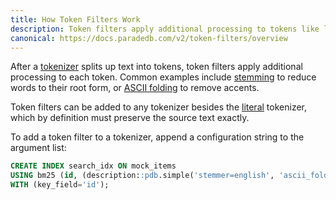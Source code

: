 ```yaml
---
title: How Token Filters Work
description: Token filters apply additional processing to tokens like lowercasing or stemming
canonical: https://docs.paradedb.com/v2/token-filters/overview
---
```


After a [tokenizer](/v2/tokenizers) splits up text into tokens, token filters
apply additional processing to each token. Common examples include [stemming](/v2/token-filters/stemming)
to reduce words to their root form, or [ASCII folding](/v2/token-filters/ascii-folding) to remove accents.

Token filters can be added to any tokenizer besides the [literal](/v2/tokenizers/available-tokenizers/exact) tokenizer, which by definition
must preserve the source text exactly.

To add a token filter to a tokenizer, append a configuration string to the argument list:

```sql
CREATE INDEX search_idx ON mock_items
USING bm25 (id, (description::pdb.simple('stemmer=english', 'ascii_folding=true')))
WITH (key_field='id');
```
